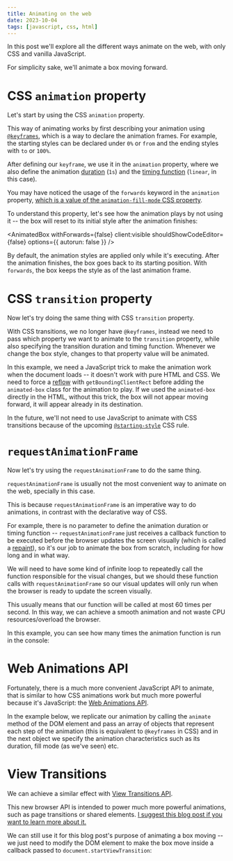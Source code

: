 ```yaml
---
title: Animating on the web
date: 2023-10-04
tags: [javascript, css, html]
---
```




In this post we'll explore all the different ways animate on the web, with only
CSS and vanilla JavaScript.

For simplicity sake, we'll animate a box moving forward.

# CSS `animation` property

Let's start by using the CSS `animation` property.

This way of animating works by first describing your animation using
[`@keyframes`](https://developer.mozilla.org/en-US/docs/Web/CSS/@keyframes),
which is a way to declare the animation frames. For example, the starting styles
can be declared under `0%` or `from` and the ending styles with `to` or `100%`.

After defining our `keyframe`, we use it in the `animation` property, where we
also define the animation
[duration](https://developer.mozilla.org/en-US/docs/Web/CSS/animation-duration)
(`1s`) and the [timing
function](https://developer.mozilla.org/en-US/docs/Web/CSS/animation-timing-function)
(`linear`, in this case).

<AnimatedBox client:visible />

<Note>

  You may have noticed the usage of the `forwards` keyword in the `animation`
  property, [which is a value of the `animation-fill-mode` CSS
  property](https://developer.mozilla.org/en-US/docs/Web/CSS/animation-fill-mode).

  To understand this property, let's see how the animation plays by not using
  it -- the box will reset to its initial style after the animation finishes:

  <AnimatedBox withForwards={false} client:visible shouldShowCodeEditor={false} options={{ autorun: false }} />

  By default, the animation styles are applied only while it's executing. After
  the animation finishes, the box goes back to its starting position. With
  `forwards`, the box keeps the style as of the last animation frame.

</Note>

# CSS `transition` property

Now let's try doing the same thing with CSS `transition` property.

With CSS transitions, we no longer have `@keyframes`, instead we need to pass
which property we want to animate to the `transition` property, while also
specifying the transition duration and timing function. Whenever we change the
box style, changes to that property value will be animated.

<AnimatedBoxWithCssTransition client:visible />

In this example, we need a JavaScript trick to make the animation work when the
document loads -- it doesn't work with pure HTML and CSS. We need to force a
[reflow](https://developer.mozilla.org/en-US/docs/Glossary/Reflow) with
`getBoundingClientRect` before adding the `animated-box` class for the
animation to play. If we used the `animated-box` directly in the HTML, without
this trick, the box will not appear moving forward, it will appear already in
its destination.

<Note>

In the future, we'll not need to use JavaScript to animate with CSS transitions
because of the upcoming
[`@starting-style`](https://chromestatus.com/feature/4515377717968896) CSS
rule.

<AnimatedBoxWithStartingStyle client:visible />

</Note>

# `requestAnimationFrame`

Now let's try using the `requestAnimationFrame` to do the same thing.

`requestAnimationFrame` is usually not the most convenient way to animate on
the web, specially in this case.

This is because `requestAnimationFrame` is an imperative way to do animations,
in contrast with the declarative way of CSS.

For example, there is no parameter to define the animation duration or timing
function -- `requestAnimationFrame` just receives a callback function to be
executed before the browser updates the screen visually (which is called a
[repaint](https://developer.mozilla.org/en-US/docs/Glossary/Repaint)), so it's
our job to animate the box from scratch, including for how long and in what
way.

We will need to have some kind of infinite loop to repeatedly call the function
responsible for the visual changes, but we should these function calls with
`requestAnimationFrame` so our visual updates will only run when the browser is
ready to update the screen visually.

This usually means that our function will be called at most 60 times per
second. In this way, we can achieve a smooth animation and not waste CPU
resources/overload the browser.

In this example, you can see how many times the animation function is run in
the console:

<AnimatedBoxWithRequestAnimationFrame client:visible shouldShowConsole />

# Web Animations API

Fortunately, there is a much more convenient JavaScript API to animate, that is
similar to how CSS animations work but much more powerful because it's
JavaScript: the [Web Animations
API](https://developer.mozilla.org/en-US/docs/Web/API/Web_Animations_API).

In the example below, we replicate our animation by calling the `animate`
method of the DOM element and pass an array of objects that represent each step
of the animation (this is equivalent to `@keyframes` in CSS) and in the next
object we specify the animation characteristics such as its duration, fill mode
(as we've seen) etc.

<AnimatedBoxWithWebAnimations client:visible />

# View Transitions

We can achieve a similar effect with [View Transitions
API](https://developer.mozilla.org/en-US/docs/Web/API/View_Transitions_API).

This new browser API is intended to power much more powerful animations, such
as page transitions or shared elements. [I suggest this blog post if you want
to learn more about
it.](https://developer.chrome.com/docs/web-platform/view-transitions)

We can still use it for this blog post's purpose of animating a box moving --
we just need to modify the DOM element to make the box move inside a callback
passed to `document.startViewTransition`:

<AnimatedBoxWithViewTransitions client:visible />
